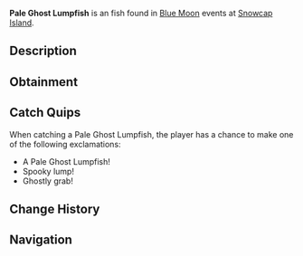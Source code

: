 {{FishInfobox
|image          = Pale Ghost Lumpfish.png
|rarity         = Uncommon
|sea            = First Sea
|location       = [[Blue Moon - First Sea]]
|sublocation    = 
|sources        = Fishing Rod
|radar_location = 
|prog_speed     = +40
|xp             = 750
|weather        = Foggy
|time           = 
|season         = Winter
|bait           = Flakes
|base_weight    = 0.8
|base_value     = 1000
|weight_range   = 0.6
|base_chance    = 90
|base_resil     = 60
}}
'''Pale Ghost Lumpfish''' is an {{Rarity|Uncommon}} fish found in [[Blue Moon]] events at [[Snowcap Island]].

== Description ==
{{Description|A round, pallid fish that clings to ice with an eerie, spectral presence.|Bestiary Entry}}

== Obtainment ==
{{Description|It haunts the foggy chill of dusk.|Bestiary Hint}}
{{Fish Availability|
Blue Moon/First Sea
|top_rods      = 
Training Rod\346153.85\346153.85;
Flimsy Rod\294490.67\294490.67;
Leviathan's Fang Rod\177635.81\107752.63;
Trident Rod\174253.12\124814.88;
Free Spirit Rod\167817.79\120205.35;
Resourceful Rod\134079.66\130963.14;
Azure Of Lagoon\153660.59\160880.57;
No-Life Rod\151537.88\158901.23;
Zeus Rod\136081.07\157409;
Challenger's Rod\138978.92\151424.91;
Seraphic Rod\137128.53\135759.11;
Depthseeker Rod\136837.54\135715.54;
Rod Of The Forgotten Fang\136174.94\122652.14;
Verdant Shear Rod\135448.99\141787.64;
Blazebringer Rod\135214.41\149799.08;
Avalanche Rod\134414.58\134185.49;
Ethereal Prism Rod\134137.85\44701.7;
Rod Of The Depths\133774.64\126351.62;
Rod Of The Exalted One\132549.4\98072.27;
Volcanic Rod\130821.39\129876.37;
Steady Rod\70909.18\70824.59
|recommended   = Training Rod
}}

== Catch Quips ==
When catching a Pale Ghost Lumpfish, the player has a chance to make one of the following exclamations:
* A Pale Ghost Lumpfish!
* Spooky lump!
* Ghostly grab!

== Change History ==
{{Change History|{{subst:Current Version}}}}

== Navigation ==
{{Fish Navbox|Blue Moon - First Sea}}